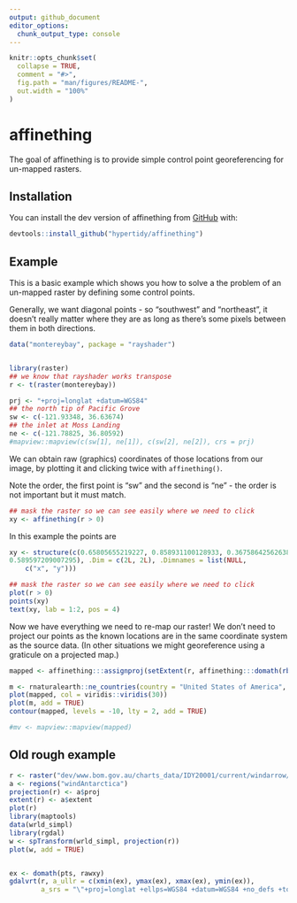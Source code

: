 ```yaml
---
output: github_document
editor_options: 
  chunk_output_type: console
---
```


<!-- README.md is generated from README.Rmd. Please edit that file -->

```r
knitr::opts_chunk$set(
  collapse = TRUE,
  comment = "#>",
  fig.path = "man/figures/README-",
  out.width = "100%"
)
```
# affinething

The goal of affinething is to provide simple control point georeferencing for un-mapped rasters. 

## Installation

You can install the dev version of affinething from [GitHub](https://CRAN.R-project.org) with:

``` r
devtools::install_github("hypertidy/affinething")
```

## Example

This is a basic example which shows you how to solve a the problem of an un-mapped raster by defining 
some control points. 


Generally, we want diagonal points - so "southwest" and "northeast", it doesn't really matter where they are as long
as there's some pixels between them in both directions. 

```r
data("montereybay", package = "rayshader")


library(raster)
## we know that rayshader works transpose
r <- t(raster(montereybay))

prj <- "+proj=longlat +datum=WGS84"
## the north tip of Pacific Grove
sw <- c(-121.93348, 36.63674)
## the inlet at Moss Landing
ne <- c(-121.78825, 36.80592)
#mapview::mapview(c(sw[1], ne[1]), c(sw[2], ne[2]), crs = prj)
```


We can obtain raw (graphics) coordinates of those locations from our image, by plotting it and clicking twice with `affinething()`. 

Note the order, the first point is "sw" and the second is "ne" - the order is not important but it must match. 

```r
## mask the raster so we can see easily where we need to click
xy <- affinething(r > 0)
```

In this example the points are 

```r
xy <- structure(c(0.65805655219227, 0.858931100128933, 0.367586425626388, 
0.589597209007295), .Dim = c(2L, 2L), .Dimnames = list(NULL, 
    c("x", "y")))
```
```r
## mask the raster so we can see easily where we need to click
plot(r > 0)
points(xy)
text(xy, lab = 1:2, pos = 4)
```

Now we have everything we need to re-map our raster! We don't need to project our points as the known locations are in the same
coordinate system as the source data. (In other situations we might georeference using a graticule on a projected map.)

```r
mapped <- affinething:::assignproj(setExtent(r, affinething:::domath(rbind(sw, ne), xy, r, proj = NULL)), prj)

m <- rnaturalearth::ne_countries(country = "United States of America", scale = 10)
plot(mapped, col = viridis::viridis(30))
plot(m, add = TRUE)
contour(mapped, levels = -10, lty = 2, add = TRUE)

#mv <- mapview::mapview(mapped)

```



## Old rough example

```R
r <- raster("dev/www.bom.gov.au/charts_data/IDY20001/current/windarrow/10m/2015-12-21/IDY20001.windarrow-10m.066.png")
a <- regions("windAntarctica")
projection(r) <- a$proj
extent(r) <- a$extent
plot(r)
library(maptools)
data(wrld_simpl)
library(rgdal)
w <- spTransform(wrld_simpl, projection(r))
plot(w, add = TRUE)


ex <- domath(pts, rawxy)
gdalvrt(r, a_ullr = c(xmin(ex), ymax(ex), xmax(ex), ymin(ex)),
        a_srs = "\"+proj=longlat +ellps=WGS84 +datum=WGS84 +no_defs +towgs84=0,0,0\"")


```


